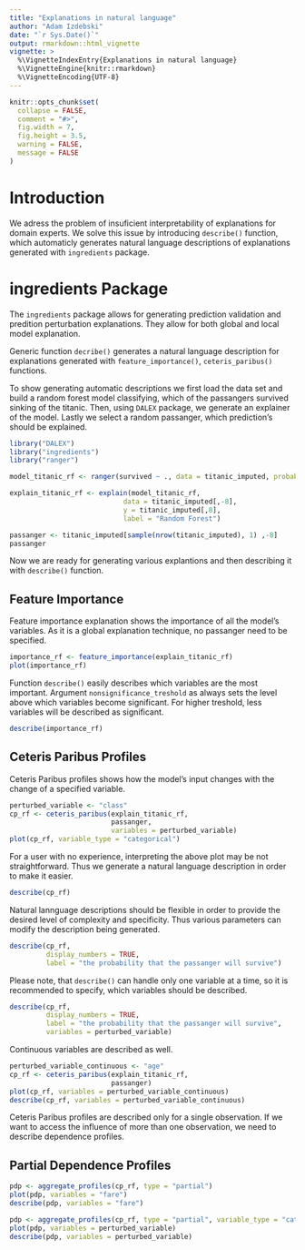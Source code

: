 ```yaml
---
title: "Explanations in natural language"
author: "Adam Izdebski"
date: "`r Sys.Date()`"
output: rmarkdown::html_vignette
vignette: >
  %\VignetteIndexEntry{Explanations in natural language}
  %\VignetteEngine{knitr::rmarkdown}
  %\VignetteEncoding{UTF-8}
---
```


```r
knitr::opts_chunk$set(
  collapse = FALSE,
  comment = "#>",
  fig.width = 7,
  fig.height = 3.5,
  warning = FALSE,
  message = FALSE
)
```


# Introduction

We adress the problem of insuficient interpretability of explanations for domain experts. We solve this issue by introducing `describe()` function, which automaticly generates natural language descriptions of explanations generated with `ingredients` package.

# ingredients Package

The `ingredients` package allows for generating prediction validation and predition perturbation explanations. They allow for both global and local model explanation.

Generic function `decribe()` generates a natural language description for explanations generated with `feature_importance()`, `ceteris_paribus()` functions.

To show generating automatic descriptions we first load the data set and build a random forest model classifying, which of the passangers survived sinking of the titanic. Then, using `DALEX` package, we generate an explainer of the model. Lastly we select a random passanger, which prediction's should be explained.

```r
library("DALEX")
library("ingredients")
library("ranger")

model_titanic_rf <- ranger(survived ~ ., data = titanic_imputed, probability = TRUE)

explain_titanic_rf <- explain(model_titanic_rf,
                            data = titanic_imputed[,-8],
                            y = titanic_imputed[,8],
                            label = "Random Forest")

passanger <- titanic_imputed[sample(nrow(titanic_imputed), 1) ,-8]
passanger
```

Now we are ready for generating various explantions and then describing it with `describe()` function.

## Feature Importance

Feature importance explanation shows the importance of all the model's variables. As it is a global explanation technique, no passanger need to be specified.

```r
importance_rf <- feature_importance(explain_titanic_rf)
plot(importance_rf)
```

Function `describe()` easily describes which variables are the most important.
Argument `nonsignificance_treshold` as always sets the level above which variables become significant. For higher treshold, less variables will be described as significant.  

```r
describe(importance_rf)
```

## Ceteris Paribus Profiles

Ceteris Paribus profiles shows how the model's input changes with the change of a specified variable.

```r
perturbed_variable <- "class"
cp_rf <- ceteris_paribus(explain_titanic_rf,
                         passanger,
                         variables = perturbed_variable)
plot(cp_rf, variable_type = "categorical")
```

For a user with no experience, interpreting the above plot may be not straightforward. Thus we generate a natural language description in order to make it easier.

```r
describe(cp_rf)
```

Natural lannguage descriptions should be flexible in order to provide the desired level of complexity and specificity. Thus various parameters can modify the description being generated.

```r
describe(cp_rf,
         display_numbers = TRUE,
         label = "the probability that the passanger will survive")
```

Please note, that `describe()` can handle only one variable at a time, so it is recommended to specify, which variables should be described.

```r
describe(cp_rf,
         display_numbers = TRUE,
         label = "the probability that the passanger will survive",
         variables = perturbed_variable)
```

Continuous variables are described as well.

```r
perturbed_variable_continuous <- "age"
cp_rf <- ceteris_paribus(explain_titanic_rf,
                         passanger)
plot(cp_rf, variables = perturbed_variable_continuous)
describe(cp_rf, variables = perturbed_variable_continuous)
```

Ceteris Paribus profiles are described only for a single observation. If we want to access the influence of more than one observation, we need to describe dependence profiles.

## Partial Dependence Profiles

```r
pdp <- aggregate_profiles(cp_rf, type = "partial")
plot(pdp, variables = "fare")
describe(pdp, variables = "fare")
```

```r
pdp <- aggregate_profiles(cp_rf, type = "partial", variable_type = "categorical")
plot(pdp, variables = perturbed_variable)
describe(pdp, variables = perturbed_variable)
```
